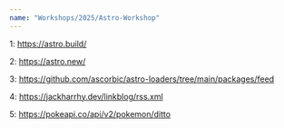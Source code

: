 ```yaml
---
name: "Workshops/2025/Astro-Workshop"
---
```


1: https://astro.build/

<div class="w-full h-4"></div>

2: https://astro.new/

<div class="w-full h-4"></div>

3: https://github.com/ascorbic/astro-loaders/tree/main/packages/feed

<div class="w-full h-4"></div>

4: https://jackharrhy.dev/linkblog/rss.xml

<div class="w-full h-4"></div>

5: https://pokeapi.co/api/v2/pokemon/ditto

